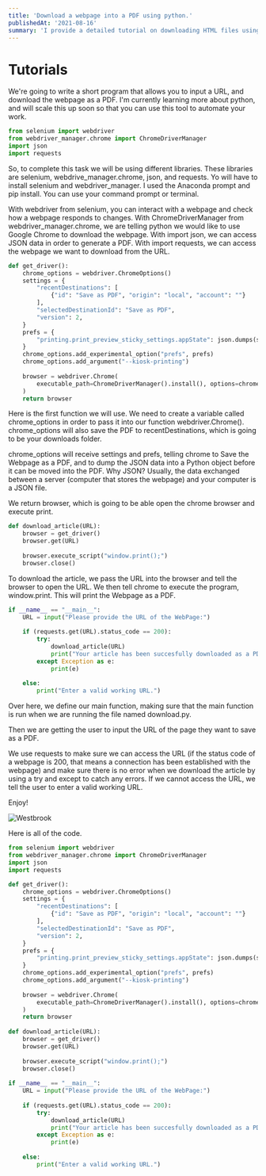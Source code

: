```yaml
---
title: 'Download a webpage into a PDF using python.'
publishedAt: '2021-08-16'
summary: 'I provide a detailed tutorial on downloading HTML files using python.'
---
```


# Tutorials

We're going to write a short program that allows you to input a URL, and download the webpage as a PDF. I'm currently learning more about python, and will scale this up soon so that you can use this tool to automate your work.

```python:download.py
from selenium import webdriver
from webdriver_manager.chrome import ChromeDriverManager
import json
import requests
```
So, to complete this task we will be using different libraries. These libraries are selenium, webdrive_manager.chrome, json, and requests. Yo will have to install selenium and webdriver_manager. I used the Anaconda prompt and pip install. You can use your command prompt or terminal.

With webdriver from selenium, you can interact with a webpage and check how a webpage responds to changes. With ChromeDriverManager from webdriver_manager.chrome, we are telling python we would like to use Google Chrome to download the webpage. With import json, we can access JSON data in order to generate a PDF. With import requests, we can access the webpage we want to download from the URL. 
```python:download.py
def get_driver():
    chrome_options = webdriver.ChromeOptions()
    settings = {
        "recentDestinations": [
            {"id": "Save as PDF", "origin": "local", "account": ""}
        ],
        "selectedDestinationId": "Save as PDF",
        "version": 2,
    }
    prefs = {
        "printing.print_preview_sticky_settings.appState": json.dumps(settings)    
    }
    chrome_options.add_experimental_option("prefs", prefs)
    chrome_options.add_argument("--kiosk-printing")
    
    browser = webdriver.Chrome(
        executable_path=ChromeDriverManager().install(), options=chrome_options
    )
    return browser
```
Here is the first function we will use. We need to create a variable called chrome_options in order to pass it into our function webdriver.Chrome(). chrome_options will also save the PDF to recentDestinations, which is going to be your downloads folder. 

chrome_options will receive settings and prefs, telling chrome to Save the Webpage as a PDF, and to dump the JSON data into a Python object before it can be moved into the PDF. Why JSON? Usually, the data exchanged between a server (computer that stores the webpage) and your computer is a JSON file. 

We return browser, which is going to be able open the chrome browser and execute print. 
```python:download.py
def download_article(URL):
    browser = get_driver()
    browser.get(URL)
    
    browser.execute_script("window.print();")
    browser.close()
```
To download the article, we pass the URL into the browser and tell the browser to open the URL. We then tell chrome to execute the program, window.print. This will print the Webpage as a PDF.
```python:download.py
if __name__ == "__main__":
    URL = input("Please provide the URL of the WebPage:")
    
    if (requests.get(URL).status_code == 200):
        try:
            download_article(URL)
            print("Your article has been succesfully downloaded as a PDF.")
        except Exception as e:
            print(e)
    
    else:
        print("Enter a valid working URL.")
```
Over here, we define our main function, making sure that the main function is run when we are running the file named download.py. 

Then we are getting the user to input the URL of the page they want to save as a PDF. 

We use requests to make sure we can access the URL (if the status code of a webpage is 200, that means a connection has been established with the webpage) and make sure there is no error when we download the article by using a try and except to catch any errors. If we cannot access the URL, we tell the user to enter a valid working URL.

Enjoy!

![Westbrook](/images/dancing.gif)

Here is all of the code.
```python:download.py
from selenium import webdriver
from webdriver_manager.chrome import ChromeDriverManager
import json
import requests

def get_driver():
    chrome_options = webdriver.ChromeOptions()
    settings = {
        "recentDestinations": [
            {"id": "Save as PDF", "origin": "local", "account": ""}
        ],
        "selectedDestinationId": "Save as PDF",
        "version": 2,
    }
    prefs = {
        "printing.print_preview_sticky_settings.appState": json.dumps(settings)    
    }
    chrome_options.add_experimental_option("prefs", prefs)
    chrome_options.add_argument("--kiosk-printing")
    
    browser = webdriver.Chrome(
        executable_path=ChromeDriverManager().install(), options=chrome_options
    )
    return browser
    
def download_article(URL):
    browser = get_driver()
    browser.get(URL)
    
    browser.execute_script("window.print();")
    browser.close()
    
if __name__ == "__main__":
    URL = input("Please provide the URL of the WebPage:")
    
    if (requests.get(URL).status_code == 200):
        try:
            download_article(URL)
            print("Your article has been succesfully downloaded as a PDF.")
        except Exception as e:
            print(e)
    
    else:
        print("Enter a valid working URL.")
```
